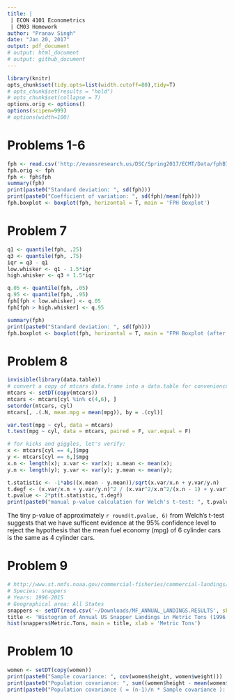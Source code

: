 ```yaml
---
title: |
 | ECON 4101 Econometrics
 | CM03 Homework
author: "Pranav Singh"
date: "Jan 20, 2017"
output: pdf_document
# output: html_document
# output: github_document
---
```


```r
library(knitr)
opts_chunk$set(tidy.opts=list(width.cutoff=80),tidy=T)
# opts_chunk$set(results = "hold")
# opts_chunk$set(collapse = T)
options.orig <- options()
options(scipen=999)
# options(width=100)
```


# Problems 1-6
```r
fph <- read.csv('http://evansresearch.us/DSC/Spring2017/ECMT/Data/fphB752.csv', header = T)
fph.orig <- fph
fph <- fph$fph
summary(fph)
print(paste0("Standard deviation: ", sd(fph)))
print(paste0("Coefficient of variation: ", sd(fph)/mean(fph)))
fph.boxplot <- boxplot(fph, horizontal = T, main = 'FPH Boxplot')
```

# Problem 7
```r
q1 <- quantile(fph, .25)
q3 <- quantile(fph, .75)
iqr = q3 - q1
low.whisker <- q1 - 1.5*iqr
high.whisker <- q3 + 1.5*iqr

q.05 <- quantile(fph, .05)
q.95 <- quantile(fph, .95)
fph[fph < low.whisker] <- q.05
fph[fph > high.whisker] <- q.95

summary(fph)
print(paste0("Standard deviation: ", sd(fph)))
fph.boxplot <- boxplot(fph, horizontal = T, main = "FPH Boxplot (after correcting outliers)")
```

# Problem 8
```r
invisible(library(data.table))
# convert a copy of mtcars data.frame into a data.table for convenience :)
mtcars <- setDT(copy(mtcars))
mtcars <- mtcars[cyl %in% c(4,6), ]
setorder(mtcars, cyl)
mtcars[, .(.N, mean.mpg = mean(mpg)), by = .(cyl)]

var.test(mpg ~ cyl, data = mtcars)
t.test(mpg ~ cyl, data = mtcars, paired = F, var.equal = F)

# for kicks and giggles, let's verify:
x <- mtcars[cyl == 4,]$mpg
y <- mtcars[cyl == 6,]$mpg
x.n <- length(x); x.var <- var(x); x.mean <- mean(x);
y.n <- length(y); y.var <- var(y); y.mean <- mean(y);

t.statistic <- -1*abs((x.mean - y.mean))/sqrt(x.var/x.n + y.var/y.n)
t.degf <- (x.var/x.n + y.var/y.n)^2 / (x.var^2/x.n^2/(x.n - 1) + y.var^2/y.n^2/(y.n - 1))
t.pvalue <- 2*pt(t.statistic, t.degf)
print(paste0("manual p-value calculation for Welch's t-test: ", t.pvalue))
```
The tiny p-value of approximately `r round(t.pvalue, 6)` from Welch's t-test suggests that we have sufficent evidence at the 95% confidence level to reject the hypothesis that the mean fuel economy (mpg) of 6 cylinder cars is the same as 4 cylinder cars.


# Problem 9
```r
# http://www.st.nmfs.noaa.gov/commercial-fisheries/commercial-landings/annual-landings/index
# Species: snappers
# Years: 1996-2015
# Geographical area: All States
snappers <- setDT(read.csv('~/Downloads/MF_ANNUAL_LANDINGS.RESULTS', skip = 4))
title <- 'Histogram of Annual US Snapper Landings in Metric Tons (1996 - 2015)'
hist(snappers$Metric.Tons, main = title, xlab = 'Metric Tons')
```

# Problem 10
```r
women <- setDT(copy(women))
print(paste0("Sample covariance: ", cov(women$height, women$weight)))
print(paste0("Population covariance: ", sum((women$height - mean(women$height))*(women$weight - mean(women$weight)))/nrow(women)))
print(paste0("Population covariance ( = (n-1)/n * Sample covariance ): ",  (nrow(women) - 1)/(nrow(women)) * cov(women$height, women$weight)))
```


